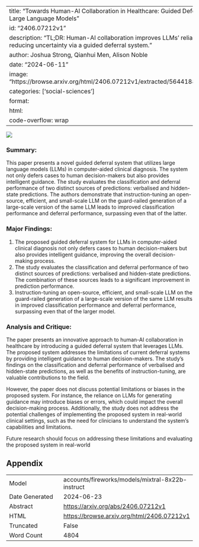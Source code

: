 
---
title: "Towards Human-AI Collaboration in Healthcare: Guided Deferral Systems with Large Language Models"
id: "2406.07212v1"
description: "TL;DR: Human-AI collaboration improves LLMs' reliability in healthcare, reducing uncertainty via a guided deferral system."
author: Joshua Strong, Qianhui Men, Alison Noble
date: "2024-06-11"
image: "https://browse.arxiv.org/html/2406.07212v1/extracted/5644188/images/image.png"
categories: ['social-sciences']
format:
  html:
    code-overflow: wrap
---

![](https://browse.arxiv.org/html/2406.07212v1/extracted/5644188/images/image.png)

### Summary:

This paper presents a novel guided deferral system that utilizes large language models (LLMs) in computer-aided clinical diagnosis. The system not only defers cases to human decision-makers but also provides intelligent guidance. The study evaluates the classification and deferral performance of two distinct sources of predictions: verbalised and hidden-state predictions. The authors demonstrate that instruction-tuning an open-source, efficient, and small-scale LLM on the guard-railed generation of a large-scale version of the same LLM leads to improved classification performance and deferral performance, surpassing even that of the latter.

### Major Findings:

1. The proposed guided deferral system for LLMs in computer-aided clinical diagnosis not only defers cases to human decision-makers but also provides intelligent guidance, improving the overall decision-making process.
2. The study evaluates the classification and deferral performance of two distinct sources of predictions: verbalised and hidden-state predictions. The combination of these sources leads to a significant improvement in prediction performance.
3. Instruction-tuning an open-source, efficient, and small-scale LLM on the guard-railed generation of a large-scale version of the same LLM results in improved classification performance and deferral performance, surpassing even that of the larger model.

### Analysis and Critique:

The paper presents an innovative approach to human-AI collaboration in healthcare by introducing a guided deferral system that leverages LLMs. The proposed system addresses the limitations of current deferral systems by providing intelligent guidance to human decision-makers. The study's findings on the classification and deferral performance of verbalised and hidden-state predictions, as well as the benefits of instruction-tuning, are valuable contributions to the field.

However, the paper does not discuss potential limitations or biases in the proposed system. For instance, the reliance on LLMs for generating guidance may introduce biases or errors, which could impact the overall decision-making process. Additionally, the study does not address the potential challenges of implementing the proposed system in real-world clinical settings, such as the need for clinicians to understand the system's capabilities and limitations.

Future research should focus on addressing these limitations and evaluating the proposed system in real-world

## Appendix

|          |          |
|----------|----------|
| Model     | accounts/fireworks/models/mixtral-8x22b-instruct       |
| Date Generated     | 2024-06-23       |
| Abstract | [https://arxiv.org/abs/2406.07212v1](https://arxiv.org/abs/2406.07212v1)        |
| HTML     | [https://browse.arxiv.org/html/2406.07212v1](https://browse.arxiv.org/html/2406.07212v1)       |
| Truncated       | False       |
| Word Count       | 4804       |